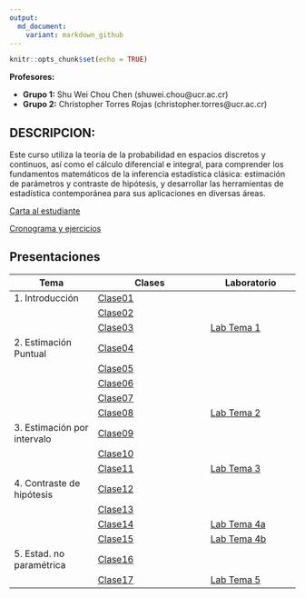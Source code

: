 ```yaml
---
output:
  md_document:
    variant: markdown_github
---
```


```r
knitr::opts_chunk$set(echo = TRUE)
```

**Profesores:**

- **Grupo 1:** Shu Wei Chou Chen (shuwei.chou@ucr.ac.cr)
- **Grupo 2:** Christopher Torres Rojas (christopher.torres@ucr.ac.cr)

## DESCRIPCION:


Este curso utiliza la teoría de la probabilidad en espacios discretos y continuos, así como el cálculo diferencial e integral, para comprender los fundamentos matemáticos de la inferencia estadística clásica: estimación de parámetros y contraste de hipótesis, y desarrollar las herramientas de estadística contemporánea para sus aplicaciones en diversas áreas. 

[Carta al estudiante](https://shuwei325.github.io/XS3310-I25/XS3310 carta al estudiante.pdf) 

<a href="https://docs.google.com/spreadsheets/d/1T9SkgJyYtw0ESV2LRFzKDK4R_05WdWr4HFyjJw1nj7I/edit?usp=sharing">Cronograma y ejercicios</a>



## Presentaciones

| Tema                        |  Clases                               | Laboratorio 
|-----------------------------|---------------------------------------|-------------------------------
| 1. Introducción             |       [Clase01](XS3310-I25_01.html)   |       
|                             |       [Clase02](XS3310-I25_02.html)   |   
|                             |       [Clase03](XS3310-I25_03.html)   | [Lab Tema 1](./lab01.html)      
| 2. Estimación Puntual       |       [Clase04](XS3310-I25_04.html)   |  
|                             |       [Clase05](XS3310-I25_05.html)   |      
|                             |       [Clase06](XS3310-I25_06.html)   |       
|                             |       [Clase07](XS3310-I25_07.html)   |      
|                             |       [Clase08](XS3310-I25_08.html)   | [Lab Tema 2](./lab02.html)  
| 3. Estimación por intervalo |       [Clase09](XS3310-I25_09.html)   |  
|                             |       [Clase10](XS3310-I25_10.html)   | 
|                             |       [Clase11](XS3310-I25_11.html)   | [Lab Tema 3](./lab03.html)  
| 4. Contraste de hipótesis   |       [Clase12](XS3310-I25_12.html)   |  
|                             |       [Clase13](XS3310-I25_13.html)   | 
|                             |       [Clase14](XS3310-I25_14.html)   | [Lab Tema 4a](lab04a.html)
|                             |       [Clase15](XS3310-I25_15.html)   | [Lab Tema 4b](lab04b.html)  
| 5. Estad. no paramétrica    |       [Clase16](XS3310-I25_16.html)   |  
|                             |       [Clase17](XS3310-I25_17.html)   | [Lab Tema 5](./lab05a.html)  

